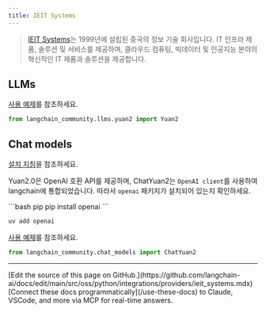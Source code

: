 ```yaml
---
title: IEIT Systems
---
```


>[IEIT Systems](https://en.ieisystem.com/)는 1999년에 설립된 중국의 정보 기술 회사입니다.
> IT 인프라 제품, 솔루션 및 서비스를 제공하며, 클라우드 컴퓨팅,
> 빅데이터 및 인공지능 분야의 혁신적인 IT 제품과 솔루션을 제공합니다.


## LLMs

[사용 예제](/oss/python/integrations/llms/yuan2)를 참조하세요.

```python
from langchain_community.llms.yuan2 import Yuan2
```

## Chat models

[설치 지침](/oss/python/integrations/chat/yuan2/#setting-up-your-api-server)을 참조하세요.

Yuan2.0은 OpenAI 호환 API를 제공하며, ChatYuan2는 `OpenAI client`를 사용하여 langchain에 통합되었습니다.
따라서 `openai` 패키지가 설치되어 있는지 확인하세요.

<CodeGroup>
```bash pip
pip install openai
```

```bash uv
uv add openai
```
</CodeGroup>

[사용 예제](/oss/python/integrations/chat/yuan2)를 참조하세요.

```python
from langchain_community.chat_models import ChatYuan2
```

---

<Callout icon="pen-to-square" iconType="regular">
    [Edit the source of this page on GitHub.](https://github.com/langchain-ai/docs/edit/main/src/oss/python/integrations/providers/ieit_systems.mdx)
</Callout>
<Tip icon="terminal" iconType="regular">
    [Connect these docs programmatically](/use-these-docs) to Claude, VSCode, and more via MCP for    real-time answers.
</Tip>
